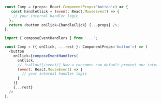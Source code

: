 ```js !!
const Comp = (props: React.ComponentProps<'button'>) => {
   const handleClick = (event: React.MouseEvent) => {
    // your internal handler logic
  };
  return <button onClick={handleClick} {...props} />;
};
```

```js !!
import { composeEventHandlers } from '...';

const Comp = ({ onClick, ...rest }: ComponentProps<'button'>) => (
  <button
    onClick={composeEventHandlers(
      onClick,
      // !callout[/event/] Now a consumer can default prevent our internal handler
      (event: React.MouseEvent) => {
        // your internal handler logic
      }
    )}
    {...rest}
  />
);
```
